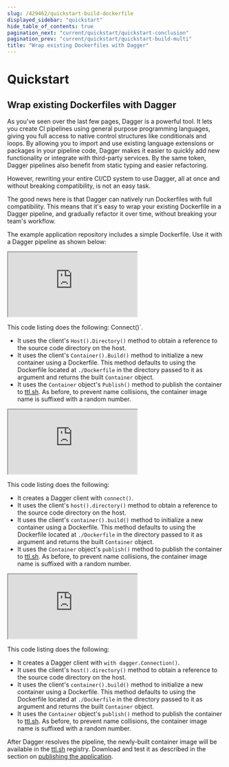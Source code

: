 ```yaml
---
slug: /429462/quickstart-build-dockerfile
displayed_sidebar: "quickstart"
hide_table_of_contents: true
pagination_next: "current/quickstart/quickstart-conclusion"
pagination_prev: "current/quickstart/quickstart-build-multi"
title: "Wrap existing Dockerfiles with Dagger"
---
```


# Quickstart


## Wrap existing Dockerfiles with Dagger

As you've seen over the last few pages, Dagger is a powerful tool. It lets you create CI pipelines using general purpose programming languages, giving you full access to native control structures like conditionals and loops. By allowing you to import and use existing language extensions or packages in your pipeline code, Dagger makes it easier to quickly add new functionality or integrate with third-party services. By the same token, Dagger pipelines also benefit from static typing and easier refactoring.

However, rewriting your entire CI/CD system to use Dagger, all at once and without breaking compatibility, is not an easy task.

The good news here is that Dagger can natively run Dockerfiles with full compatibility. This means that it's easy to wrap your existing Dockerfile in a Dagger pipeline, and gradually refactor it over time, without breaking your team's workflow.

The example application repository includes a simple Dockerfile. Use it with a Dagger pipeline as shown below:

<Tabs groupId="language">
<TabItem value="Go">

<iframe class="embed" src="https://play.dagger.cloud/embed/FkLP0dXMgIm"></iframe>

This code listing does the following:
Connect()`.
- It uses the client's `Host().Directory()` method to obtain a reference to the source code directory on the host.
- It uses the client's `Container().Build()` method to initialize a new container using a Dockerfile. This method defaults to using the Dockerfile located at `./Dockerfile` in the directory passed to it as argument and returns the built `Container` object.
- It uses the `Container` object's `Publish()` method to publish the container to [ttl.sh](https://ttl.sh). As before, to prevent name collisions, the container image name is suffixed with a random number.

</TabItem>
<TabItem value="Node.js">

<iframe class="embed" src="https://play.dagger.cloud/embed/IdHGiwvkn6E"></iframe>

This code listing does the following:

- It creates a Dagger client with `connect()`.
- It uses the client's `host().directory()` method to obtain a reference to the source code directory on the host.
- It uses the client's `container().build()` method to initialize a new container using a Dockerfile. This method defaults to using the Dockerfile located at `./Dockerfile` in the directory passed to it as argument and returns the built `Container` object.
- It uses the `Container` object's `publish()` method to publish the container to [ttl.sh](https://ttl.sh). As before, to prevent name collisions, the container image name is suffixed with a random number.

</TabItem>
<TabItem value="Python">

<iframe class="embed" src="https://play.dagger.cloud/embed/xCI5LKiZfGD"></iframe>

This code listing does the following:

- It creates a Dagger client with `with dagger.Connection()`.
- It uses the client's `host().directory()` method to obtain a reference to the source code directory on the host.
- It uses the client's `container().build()` method to initialize a new container using a Dockerfile. This method defaults to using the Dockerfile located at `./Dockerfile` in the directory passed to it as argument and returns the built `Container` object.
- It uses the `Container` object's `publish()` method to publish the container to [ttl.sh](https://ttl.sh). As before, to prevent name collisions, the container image name is suffixed with a random number.


</TabItem>
</Tabs>

After Dagger resolves the pipeline, the newly-built container image will be available in the [ttl.sh](https://ttl.sh) registry. Download and test it as described in the section on [publishing the application](./730264-quickstart-publish.mdx).
